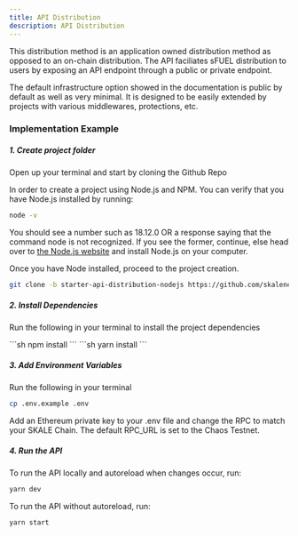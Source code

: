 ```yaml
---
title: API Distribution
description: API Distribution
---
```


This distribution method is an application owned distribution method as opposed to an on-chain distribution. The API faciliates sFUEL distribution to users by exposing an API endpoint through a public or private endpoint.

The default infrastructure option showed in the documentation is public by default as well as very minimal. It is designed to be easily extended by projects with various middlewares, protections, etc.

### Implementation Example

##### 1. Create project folder

Open up your terminal and start by cloning the Github Repo

In order to create a project using Node.js and NPM. You can verify that you have Node.js installed by running:

```sh
node -v
```

You should see a number such as 18.12.0 OR a response saying that the command node is not recognized. If you see the former, continue, else head over to [the Node.js website](https://nodejs.org/en) and install Node.js on your computer.

Once you have Node installed, proceed to the project creation.

```sh
git clone -b starter-api-distribution-nodejs https://github.com/skalenetwork/recipes.git
```

##### 2. Install Dependencies

Run the following in your terminal to install the project dependencies

<Tabs>
<TabItem label="npm">
```sh
npm install
```
</TabItem>
<TabItem label="yarn">
```sh
yarn install
```
</TabItem>
</Tabs>

##### 3. Add Environment Variables

Run the following in your terminal

```sh
cp .env.example .env
```
Add an Ethereum private key to your .env file and change the RPC to match your SKALE Chain. The default RPC_URL is set to the Chaos Testnet.

##### 4. Run the API

To run the API locally and autoreload when changes occur, run:

```sh
yarn dev
```

To run the API without autoreload, run:
```sh
yarn start
```

